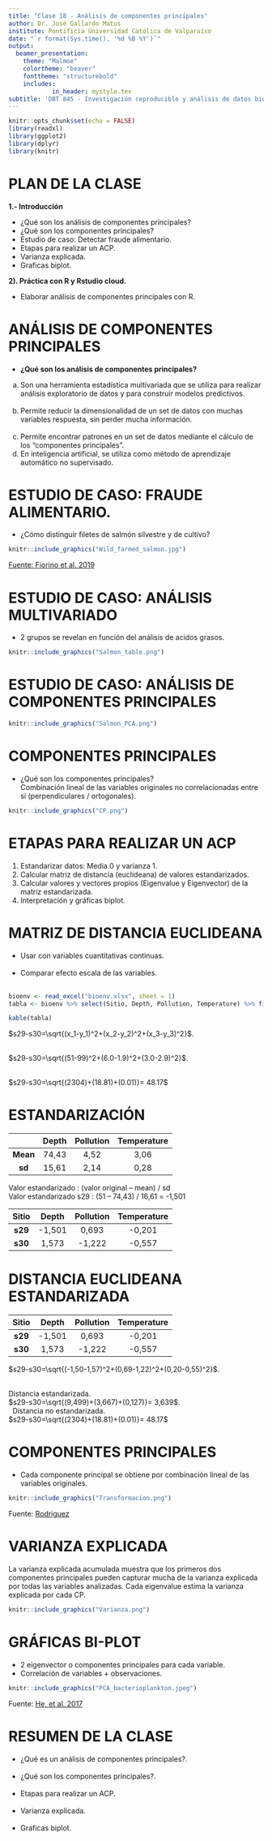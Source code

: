 ```yaml
---
title: "Clase 18 - Análisis de componentes principales"
author: Dr. José Gallardo Matus
institute: Pontificia Universidad Católica de Valparaíso
date: "`r format(Sys.time(), '%d %B %Y')`"
output: 
  beamer_presentation:
    theme: "Malmoe"
    colortheme: "beaver"
    fonttheme: "structurebold"
    includes:
            in_header: mystyle.tex
subtitle: 'DBT 845 - Investigación reproducible y análisis de datos biotecnológicos con R.'
---
```


```r
knitr::opts_chunk$set(echo = FALSE)
library(readxl)
library(ggplot2)
library(dplyr)
library(knitr)

```

# PLAN DE LA CLASE

**1.- Introducción**
    
- ¿Qué son los análisis de componentes principales?
- ¿Qué son los componentes principales?
- Estudio de caso: Detectar fraude alimentario.
- Etapas para realizar un ACP.
- Varianza explicada.
- Graficas biplot.

**2). Práctica con R y Rstudio cloud.**

- Elaborar análisis de componentes principales con R.

# ANÁLISIS DE COMPONENTES PRINCIPALES

- **¿Qué son los análisis de componentes principales?**   
a) Son una herramienta estadística multivariada que se utiliza para realizar análisis exploratorio de datos y para construir modelos predictivos.\
&nbsp;
b) Permite reducir la dimensionalidad de un set de datos con muchas variables respuesta, sin perder mucha información.\
&nbsp;
c) Permite encontrar patrones en un set de datos mediante el cálculo de los “componentes principales”.
d) En inteligencia artificial, se utiliza como método de aprendizaje automático no supervisado.


# ESTUDIO DE CASO: FRAUDE ALIMENTARIO.

- ¿Cómo distinguir filetes de salmón silvestre y de cultivo?
```r
knitr::include_graphics("Wild_farmed_salmon.jpg")
```

[Fuente: Fiorino et al. 2019](https://doi.org/10.1016/j.foodres.2018.10.013)

# ESTUDIO DE CASO: ANÁLISIS MULTIVARIADO

- 2 grupos se revelan en función del análisis de acidos grasos.
```r
knitr::include_graphics("Salmon_table.png")
```

# ESTUDIO DE CASO: ANÁLISIS DE COMPONENTES PRINCIPALES

```r
knitr::include_graphics("Salmon_PCA.png")
```

# COMPONENTES PRINCIPALES

- ¿Qué son los componentes principales?  
Combinación lineal de las variables originales no correlacionadas entre si (perpendiculares / ortogonales).

```r
knitr::include_graphics("CP.png")
```

# ETAPAS PARA REALIZAR UN ACP

1) Estandarizar datos: Media 0 y varianza 1.
2) Calcular matriz de distancia (euclideana) de valores estandarizados.
3) Calcular valores y vectores propios (Eigenvalue y Eigenvector) de la matriz estandarizada.
4) Interpretación y gráficas biplot.

# MATRIZ DE DISTANCIA EUCLIDEANA
- Usar con variables cuantitativas continuas. \
&nbsp;
- Comparar efecto escala de las variables. \
&nbsp;
```r
bioenv <- read_excel("bioenv.xlsx", sheet = 1)
tabla <- bioenv %>% select(Sitio, Depth, Pollution, Temperature) %>% filter(Sitio %in% c("s29", "s30"))

kable(tabla)
```

  $s29-s30=\sqrt{(x_1-y_1)^2+(x_2-y_2)^2+(x_3-y_3)^2}$.\
&nbsp;
  
  $s29-s30=\sqrt{(51-99)^2+(6.0-1.9)^2+(3.0-2.9)^2}$.\
&nbsp;
  
  $s29-s30=\sqrt{(2304)+(18.81)+(0.01)}= 48.17$
  
# ESTANDARIZACIÓN

|  | **Depth**| **Pollution** | **Temperature** |
|:------:|:------:|:------:|:------:|
| **Mean** | 74,43 | 4,52 | 3,06 |
| **sd** | 15,61 | 2,14 | 0,28 |

Valor estandarizado : (valor original – mean) / sd  
Valor estandarizado s29 : (51 – 74,43) / 16,61 = -1,501

| **Sitio** | **Depth**| **Pollution** | **Temperature** |
|:------:|:------:|:------:|:------:|
| **s29** | -1,501 | 0,693 | -0,201 |
| **s30** | 1,573 | -1,222 | -0,557 |


# DISTANCIA EUCLIDEANA ESTANDARIZADA

| **Sitio** | **Depth**| **Pollution** | **Temperature** |
|:------:|:------:|:------:|:------:|
| **s29** | -1,501 | 0,693 | -0,201 |
| **s30** | 1,573 | -1,222 | -0,557 |

  $s29-s30=\sqrt{(-1,50-1,57)^2+(0,69-1,22)^2+(0,20-0,55)^2}$.\
&nbsp;
  
  Distancia estandarizada.  
  $s29-s30=\sqrt{(9,499)+(3,667)+(0,127)}= 3,639$.\
&nbsp;
  Distancia no estandarizada.  
  $s29-s30=\sqrt{(2304)+(18.81)+(0.01)}= 48.17$
  
# COMPONENTES PRINCIPALES

- Cada componente principal se obtiene por combinación lineal de las variables originales.
```r
knitr::include_graphics("Transformacion.png")
```

Fuente: [Rodriguez](http://www.oldemarrodriguez.com/yahoo_site_admin/assets/docs/cap2.143111051.pdf)

# VARIANZA EXPLICADA

La varianza explicada acumulada muestra que los primeros dos componentes principales pueden capturar mucha de la varianza explicada por todas las variables analizadas. Cada eigenvalue estima la varianza explicada por cada CP.

```r
knitr::include_graphics("Varianza.png")
```

# GRÁFICAS BI-PLOT

- 2 eigenvector o componentes principales para cada variable.
- Correlación de variables + observaciones.

```r
knitr::include_graphics("PCA_bacterioplankton.jpeg")
```

Fuente: [He, et al. 2017](https://www.frontiersin.org/articles/10.3389/fmicb.2017.01579/full)

# RESUMEN DE LA CLASE

- ¿Qué es un análisis de componentes principales?.\
&nbsp;
- ¿Qué son los componentes principales?.\
&nbsp;
- Etapas para realizar un ACP.\
&nbsp;
- Varianza explicada.\
&nbsp;
- Graficas biplot.